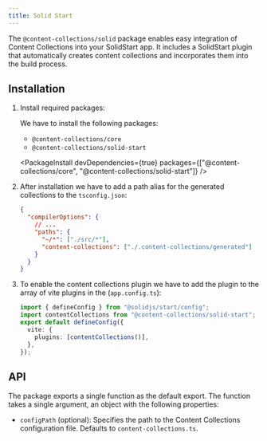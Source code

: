 ```yaml
---
title: Solid Start
---
```


The `@content-collections/solid` package enables easy integration of Content Collections into your SolidStart app. It includes a SolidStart plugin that automatically creates content collections and incorporates them into the build process.

## Installation

1. Install required packages:

   We have to install the following packages:

   - `@content-collections/core`
   - `@content-collections/solid-start`

   <PackageInstall devDependencies={true} packages={["@content-collections/core", "@content-collections/solid-start"]} />

1. After installation we have to add a path alias for the generated collections to the `tsconfig.json`:

   ```json
   {
     "compilerOptions": {
       // ...
       "paths": {
         "~/*": ["./src/*"],
         "content-collections": ["./.content-collections/generated"]
       }
     }
   }
   ```

1. To enable the content collections plugin we have to add the plugin to the array of vite plugins in the (`app.config.ts`):

   ```ts
   import { defineConfig } from "@solidjs/start/config";
   import contentCollections from "@content-collections/solid-start";
   export default defineConfig({
     vite: {
       plugins: [contentCollections()],
     },
   });
   ```

## API

The package exports a single function as the default export. The function takes a single argument, an object with the following properties:

- `configPath` (optional): Specifies the path to the Content Collections configuration file. Defaults to `content-collections.ts`.
